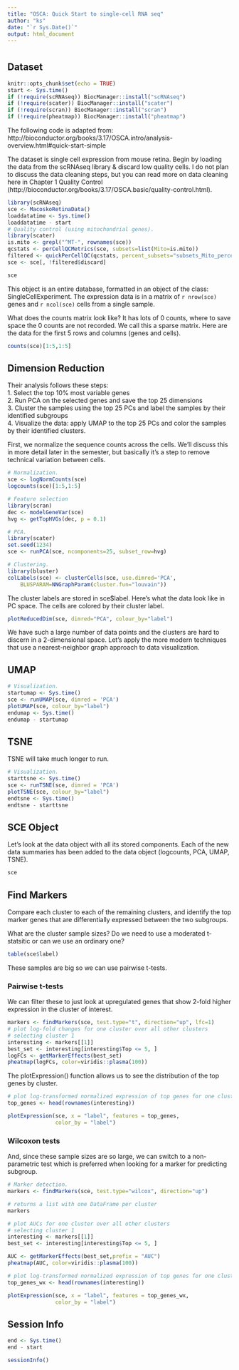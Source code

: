 ```yaml
---
title: "OSCA: Quick Start to single-cell RNA seq"
author: "ks"
date: "`r Sys.Date()`"
output: html_document
---
```


# {.tabset}

## Dataset

```r
knitr::opts_chunk$set(echo = TRUE)
start <- Sys.time()
if (!require(scRNAseq)) BiocManager::install("scRNAseq")
if (!require(scater)) BiocManager::install("scater")
if (!require(scran)) BiocManager::install("scran")
if (!require(pheatmap)) BiocManager::install("pheatmap")
```

The following code is adapted from:
http://bioconductor.org/books/3.17/OSCA.intro/analysis-overview.html#quick-start-simple

The dataset is single cell expression from mouse retina. Begin by loading the data from the scRNAseq library & discard low quality cells. I do not plan to discuss the data cleaning steps, but you can read more on data cleaning here in Chapter 1 Quality Control (http://bioconductor.org/books/3.17/OSCA.basic/quality-control.html).

```r
library(scRNAseq)
sce <- MacoskoRetinaData()
loaddatatime <- Sys.time()
loaddatatime - start
# Quality control (using mitochondrial genes).
library(scater)
is.mito <- grepl("^MT-", rownames(sce))
qcstats <- perCellQCMetrics(sce, subsets=list(Mito=is.mito))
filtered <- quickPerCellQC(qcstats, percent_subsets="subsets_Mito_percent")
sce <- sce[, !filtered$discard]
```


```r
sce
```

This object is an entire database, formatted in an object of the class: SingleCellExperiment. The expression data is in a matrix of `r nrow(sce)` genes and `r ncol(sce)` cells from a single sample.

What does the counts matrix look like?  It has lots of 0 counts, where to save space the 0 counts are not recorded. We call this a sparse matrix. Here are the data for the first 5 rows and columns (genes and cells). 
```r
counts(sce)[1:5,1:5]
```


## Dimension Reduction

Their analysis follows these steps:    
1. Select the top 10% most variable genes       
2. Run PCA on the selected genes and save the top 25 dimensions     
3. Cluster the samples using the top 25 PCs and label the samples by their identified subgroups    
4. Visualize the data: apply UMAP to the top 25 PCs and color the samples by their identified clusters.

First, we normalize the sequence counts across the cells. We'll discuss this in more detail later in the semester, but basically it's a step to remove technical variation between cells. 
```r
# Normalization.
sce <- logNormCounts(sce)
logcounts(sce)[1:5,1:5]
```


```r
# Feature selection
library(scran)
dec <- modelGeneVar(sce)
hvg <- getTopHVGs(dec, p = 0.1)

# PCA.
library(scater)
set.seed(1234)
sce <- runPCA(sce, ncomponents=25, subset_row=hvg)

# Clustering.
library(bluster)
colLabels(sce) <- clusterCells(sce, use.dimred='PCA',
    BLUSPARAM=NNGraphParam(cluster.fun="louvain"))    
```

The cluster labels are stored in sce$label. Here's what the data look like in PC space. The cells are colored by their cluster label.

```r
plotReducedDim(sce, dimred="PCA", colour_by="label")
```

We have such a large number of data points and the clusters are hard to discern in a 2-dimensional space. Let's apply the more modern techniques that use a nearest-neighbor graph approach to data visualization. 

## UMAP

```r
# Visualization.
startumap <- Sys.time()
sce <- runUMAP(sce, dimred = 'PCA')
plotUMAP(sce, colour_by="label")
endumap <- Sys.time()
endumap - startumap
```


## TSNE

TSNE will take much longer to run.

```r
# Visualization.
starttsne <- Sys.time()
sce <- runTSNE(sce, dimred = 'PCA')
plotTSNE(sce, colour_by="label")
endtsne <- Sys.time()
endtsne - starttsne
```

## SCE Object

Let's look at the data object with all its stored components. Each of the new data summaries has been added to the data object (logcounts, PCA, UMAP, TSNE).

```r
sce
```

## Find Markers

Compare each cluster to each of the remaining clusters, and identify the top marker genes that are differentially expressed between the two subgroups. 

What are the cluster sample sizes? Do we need to use a moderated t-statsitic or can we use an ordinary one?

```r
table(sce$label)
```

These samples are big so we can use pairwise t-tests.

### Pairwise t-tests

We can filter these to just look at upregulated genes that show 2-fold higher expression in the cluster of interest.
```r
markers <- findMarkers(sce, test.type="t", direction="up", lfc=1) 
# plot log-fold changes for one cluster over all other clusters
# selecting cluster 1
interesting <- markers[[1]]
best_set <- interesting[interesting$Top <= 5, ]
logFCs <- getMarkerEffects(best_set)
pheatmap(logFCs, color=viridis::plasma(100))
```

The plotExpression() function allows us to see the distribution of the top genes by cluster.

```r
# plot log-transformed normalized expression of top genes for one cluster
top_genes <- head(rownames(interesting))

plotExpression(sce, x = "label", features = top_genes,
               color_by = "label")
```

### Wilcoxon tests

And, since these sample sizes are so large, we can switch to a non-parametric test which is preferred when looking for a marker for predicting subgroup. 

```r
# Marker detection.
markers <- findMarkers(sce, test.type="wilcox", direction="up")

# returns a list with one DataFrame per cluster
markers
```

```r
# plot AUCs for one cluster over all other clusters
# selecting cluster 1
interesting <- markers[[1]]
best_set <- interesting[interesting$Top <= 5, ]

AUC <- getMarkerEffects(best_set,prefix = "AUC")
pheatmap(AUC, color=viridis::plasma(100))
```

```r
# plot log-transformed normalized expression of top genes for one cluster
top_genes_wx <- head(rownames(interesting))

plotExpression(sce, x = "label", features = top_genes_wx,
               color_by = "label")

```


## Session Info

```r
end <- Sys.time()
end - start
```


```r
sessionInfo()
```



